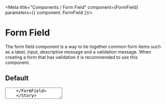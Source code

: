 

<Meta title="Components / Form Field" component={FormField} parameters={{ component: FormField }}/>

# Form Field

The form field component is a way to tie together common form items such as a label, input, descriptive message and a validation message. When creating a form that has validation it is recommended to use this component.

## Default
<Canvas>
    <Story name="Form Field" parameters={{ decorators: [withKnobs]}}>
    <FormField label="test" htmlFor="textarea" hint="This is a hint" validationMessage="Something went wrong">
    <Textarea aria-describedby="textarea_hint textarea_error" id="textarea" />
    </FormField>
    </Story>
</Canvas>

## Demo 

<FormFieldDemo />

<Story name="Form Field Dark Mode"
decorators={[withKnobs, storyFn => <div style={{ backgroundColor: color.darkModeBG, height: 'calc(' + 100 + 'vh - ' + 20 + 'px)' , boxSizing: 'border-box', padding: 40 + 'px' }}>{storyFn()}</div>]}
parameters={{ docs: { disable: true  }}}
>
    <FCThemeProvider value={{theme: 'dark'}}>
        <FormField label="test" htmlFor="textarea" hint="This is a hint" validationMessage="Something went wrong">
            <Textarea aria-describedby="textarea_hint textarea_error" id="textarea" />
        </FormField>
    </FCThemeProvider>
</Story>


## Dark Mode

<FormFieldDark />

## Properties

<ArgsTable for={FormField} />
